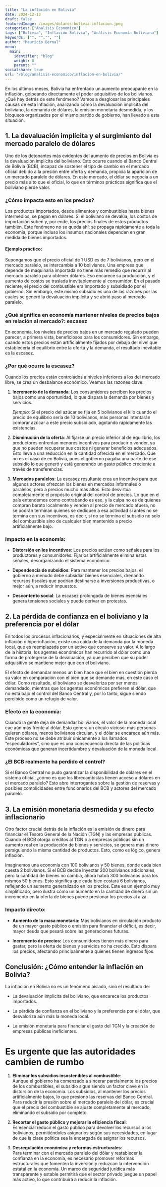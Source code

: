 ```yaml
---
title: "La inflación en Bolivia"
date: 2024-12-13
draft: false
featuredImage: /images/dolares-bolivia-inflacion.jpeg
categories: ["Analisis Economico"]
tags: ["Bolivia", "Inflación Bolivia", "Análisis Economía Boliviana"]
keywords: ["", "","", ""]
author: "Mauricio Bernal"
menu:
  main:
    identifier: "blog"
    weight: 0 
    parent: ""
socialshare: true
url: "/blog/analisis-economico/inflacion-en-bolivia/"
---
```


En los últimos meses, Bolivia ha enfrentado un aumento preocupante en la inflación, golpeando directamente el poder adquisitivo de los bolivianos. ¿Qué hay detrás de este fenómeno? Vamos a desglosar las principales causas de esta inflación, analizando cómo la devaluación implícita del boliviano, la demanda de dólares, la emisión monetaria desmedida, y los bloqueos organizados por el mismo partido de gobierno, han llevado a esta situación.

## 1. La devaluación implícita y el surgimiento del mercado paralelo de dólares

Uno de los detonantes más evidentes del aumento de precios en Bolivia es la devaluación implícita del boliviano. Esto ocurre cuando el Banco Central de Bolivia (BCB), incapaz de sostener el tipo de cambio en el mercado oficial debido a la presión entre oferta y demanda, propicia la aparición de un mercado paralelo de dólares. En este mercado, el dólar se negocia a un precio más alto que el oficial, lo que en términos prácticos significa que el boliviano pierde valor.

### ¿Cómo impacta esto en los precios?

Los productos importados, desde alimentos y combustibles hasta bienes intermedios, se pagan en dólares. Si el boliviano se devalúa, los costos de importación suben y, por ende, los precios finales de estos productos también. Este fenómeno no se queda ahí: se propaga rápidamente a toda la economía, porque incluso los insumos nacionales dependen en gran medida de bienes importados.

#### Ejemplo práctico:

Supongamos que el precio oficial de 1 USD es de 7 bolivianos, pero en el mercado paralelo, se intercambia a 10 bolivianos. Una empresa que depende de maquinaria importada no tiene más remedio que recurrir al mercado paralelo para obtener dólares. Eso encarece su producción, y el aumento de costos se traslada inevitablemente al consumidor. En el pasado reciente, el precio del combustible era importado y subsidiado por el gobierno. Sin embargo, este mismo subsidio es una de las razones por las cuales se generó la devaluación implícita y se abrió paso al mercado paralelo.

### ¿Qué significa en economía mantener niveles de precios bajos en relación al mercado?: escasez

En economía, los niveles de precios bajos en un mercado regulado pueden parecer, a primera vista, beneficiosos para los consumidores. Sin embargo, cuando estos precios están artificialmente fijados por debajo del nivel que establecería el equilibrio entre la oferta y la demanda, el resultado inevitable es la escasez.

### ¿Por qué ocurre la escasez?

Cuando los precios están controlados a niveles inferiores a los del mercado libre, se crea un desbalance económico. Veamos las razones clave:

1. **Incremento de la demanda**: Los consumidores perciben los precios bajos como una oportunidad, lo que dispara la demanda por bienes y servicios.

    *Ejemplo:* Si el precio del azúcar se fija en 5 bolivianos el kilo cuando el precio de equilibrio sería de 10 bolivianos, más personas intentarán comprar azúcar a este precio subsidiado, agotando rápidamente las existencias.

2. **Disminución de la oferta**: Al fijarse un precio inferior al de equilibrio, los productores enfrentan menores incentivos para producir o vender, ya que no pueden recuperar sus costos ni generar beneficios adecuados. Esto lleva a una reducción en la cantidad ofrecida en el mercado. Que no es el caso de en Bolivia, pues el gobierno pagaba una parte de ese subsidio lo que generó y está generando un gasto público creciente a través de transferencias.

3. **Mercados paralelos**: La escasez resultante crea un incentivo para que algunos actores ofrezcan los bienes en mercados informales o paralelos, pero a precios mucho más altos. Esto desvirtúa completamente el propósito original del control de precios. Lo que en el país entendemos como contrabando es eso, y la culpa no es de quienes compran barato localmente y venden al precio de mercado afuera, no se podrán terminan quienes se dediquen a esa actividad si antes no se termina con sus incentivos, es decir, si no se termina el subsidio no solo del combustible sino de cualquier bien mantenido a precio artificialmente bajo. 

### Impacto en la economía:

- **Distorsión en los incentivos**: Los precios actúan como señales para los productores y consumidores. Fijarlos artificialmente elimina estas señales, desorganizando el sistema económico.

- **Dependencia de subsidios**: Para mantener los precios bajos, el gobierno a menudo debe subsidiar bienes esenciales, drenando recursos fiscales que podrían destinarse a inversiones productivas, o mejor aún, a reducir impuestos.

- **Descontento social**: La escasez prolongada de bienes esenciales genera tensiones sociales y puede derivar en protestas.

## 2. La pérdida de confianza en el boliviano y la preferencia por el dólar

En todos los procesos inflacionarios, y especialmente en situaciones de alta inflación o hiperinflación, existe una caída de la demanda por la moneda local, que es reemplazada por un activo que conserve su valor. A lo largo de la historia, los agentes económicos han recurrido al dólar como una forma de protegerse de la devaluación, ya que perciben que su poder adquisitivo se mantiene mejor que con el boliviano.

El efecto de demandar menos un bien hace que el bien en cuestión pierda su valor en comparación con el bien que se demande más, en este caso el dólar. Como resultado, el boliviano se desvaloriza por ser menos demandado, mientras que los agentes económicos prefieren el dólar, que no está bajo el control del Banco Central y, por lo tanto, sigue siendo percibido como un refugio de valor.

### Efecto en la economía:

Cuando la gente deja de demandar bolivianos, el valor de la moneda local cae aún más frente al dólar. Esto genera un círculo vicioso: más personas quieren dólares, menos bolivianos circulan, y el dólar se encarece aún más. Este proceso no se debe atribuir únicamente a los llamados "especuladores", sino que es una consecuencia directa de las políticas económicas que generan incertidumbre y devaluación de la moneda local.

### ¿El BCB realmente ha perdido el control?

Si el Banco Central no pudo garantizar la disponibilidad de dólares en el sistema oficial, ¿cómo es que los librecambistas tienen acceso a dólares en el mercado paralelo? Esto abre interrogantes sobre la gestión de reservas y posibles complicidades entre funcionarios del BCB y actores del mercado paralelo.

## 3. La emisión monetaria desmedida y su efecto inflacionario

Otro factor crucial detrás de la inflación es la emisión de dinero para financiar el Tesoro General de la Nación (TGN) y las empresas públicas. Cuando el BCB otorga créditos al TGN o a empresas públicas sin un aumento real en la producción de bienes y servicios, se genera más dinero persiguiendo la misma cantidad de productos. Esto, como es lógico, genera inflación.

Imaginemos una economía con 100 bolivianos y 50 bienes, donde cada bien cuesta 2 bolivianos. Si el BCB decide inyectar 200 bolivianos adicionales, pero la cantidad de bienes no cambia, ahora habrá 300 bolivianos para los mismos 50 bienes. Esto significa que cada bien costará 6 bolivianos, reflejando un aumento generalizado en los precios. Este es un ejemplo muy simplificado, pero ilustra cómo un aumento en la cantidad de dinero sin un incremento en la oferta de bienes puede presionar los precios al alza.

### Impacto directo:

- **Aumento de la masa monetaria:** Más bolivianos en circulación producto de un mayor gasto público o emisión para financiar el déficit, es decir, mayor deuda que pesará sobre las generaciones futuras. 

- **Incremento de precios:** Los consumidores tienen más dinero para gastar, pero la oferta de bienes y servicios no ha crecido. Esto dispara los precios, afectando principalmente a quienes tienen ingresos fijos.

## Conclusión: ¿Cómo entender la inflación en Bolivia?

La inflación en Bolivia no es un fenómeno aislado, sino el resultado de:

- La devaluación implícita del boliviano, que encarece los productos importados.

- La pérdida de confianza en el boliviano y la preferencia por el dólar, que desvaloriza aún más la moneda local.

- La emisión monetaria para financiar el gasto del TGN y la creación de empresas públicas ineficientes.

# Es urgente que las autoridades cambien de rumbo

1. **Eliminar los subsidios insostenibles al combustible**:  
   Aunque el gobierno ha comenzado a sincerar parcialmente los precios de los combustibles, el subsidio sigue siendo un factor clave en la distorsión de la economía. Los subsidios, al mantener los precios artificialmente bajos, lo que presionó las reservas del Banco Central. Para reducir la presión sobre el mercado paralelo del dólar, es crucial que el precio del combustible se ajuste completamente al mercado, eliminando el subsidio por completo.

2. **Recortar el gasto público y mejorar la eficiencia fiscal**:  
   Es esencial reducir el gasto público para devolver los recursos a los bolivianos, permitiéndoles asignarlos según sus necesidades, en lugar de que la clase política sea la encargada de asignar los recursos.

4. **Desregulación económica y reformas estructurales**:  
   Para terminar con el mercado paralelo del dólar y restablecer la confianza en la economía, es necesario promover reformas estructurales que fomenten la inversión y reduzcan la intervención estatal en la economía. Un marco de seguridad jurídica más transparente y estable permitirá que el sector privado juegue un papel más activo, lo que contribuirá a reducir la inflación.

